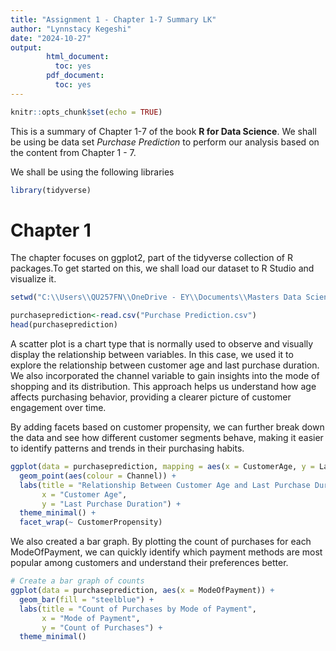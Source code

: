 ```yaml
---
title: "Assignment 1 - Chapter 1-7 Summary LK"
author: "Lynnstacy Kegeshi"
date: "2024-10-27"
output: 
        html_document:
          toc: yes
        pdf_document: 
          toc: yes
---
```



```r
knitr::opts_chunk$set(echo = TRUE)
```

This is a summary of Chapter 1-7 of the book **R for Data Science**. We shall be using be data set *Purchase Prediction* to perform our analysis based on the content from Chapter 1 - 7. 

We shall be using the following libraries

```r
library(tidyverse)
```
# Chapter 1
The chapter focuses on ggplot2, part of the tidyverse collection of R packages.To get started on this, we shall load our dataset to R Studio and visualize it. 

```r
setwd("C:\\Users\\QU257FN\\OneDrive - EY\\Documents\\Masters Data Science\\SDS 6103 - Statistical Computing\\R-Markdown-Class-Project---SDS-6103\\Chapter 1-7 Summary")

```

```r
purchaseprediction<-read.csv("Purchase Prediction.csv")
head(purchaseprediction)
```
A scatter plot is a chart type that is normally used to observe and visually display the relationship between variables.  In this case, we used it to explore the relationship between customer age and last purchase duration. We also incorporated the channel variable to gain insights into the mode of shopping and its distribution. This approach helps us understand how age affects purchasing behavior, providing a clearer picture of customer engagement over time.

By adding facets based on customer propensity, we can further break down the data and see how different customer segments behave, making it easier to identify patterns and trends in their purchasing habits.


```r

ggplot(data = purchaseprediction, mapping = aes(x = CustomerAge, y = LastPurchaseDuration)) +
  geom_point(aes(colour = Channel)) +
  labs(title = "Relationship Between Customer Age and Last Purchase Duration",
       x = "Customer Age",
       y = "Last Purchase Duration") +
  theme_minimal() +
  facet_wrap(~ CustomerPropensity)
```

We also created a bar graph. By plotting the count of purchases for each ModeOfPayment, we can quickly identify which payment methods are most popular among customers and understand their preferences better.

```r
# Create a bar graph of counts
ggplot(data = purchaseprediction, aes(x = ModeOfPayment)) +
  geom_bar(fill = "steelblue") +
  labs(title = "Count of Purchases by Mode of Payment",
       x = "Mode of Payment",
       y = "Count of Purchases") +
  theme_minimal()

```
